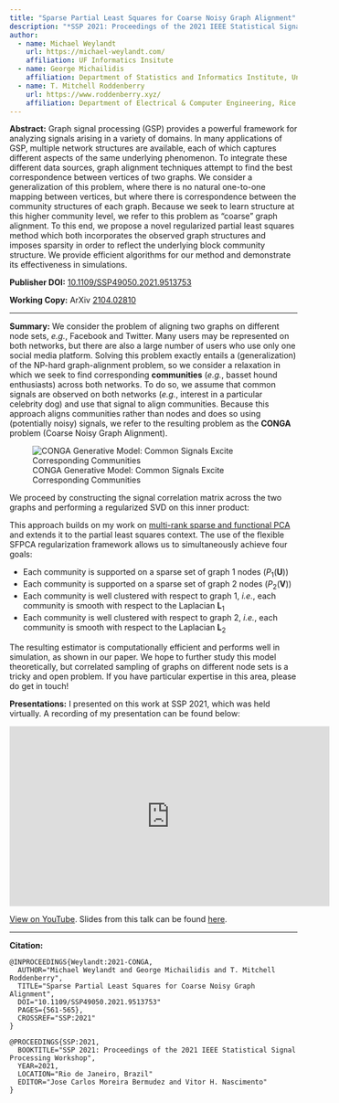 ```yaml
---
title: "Sparse Partial Least Squares for Coarse Noisy Graph Alignment"
description: "*SSP 2021: Proceedings of the 2021 IEEE Statistical Signal Processing Workshop*, pp.561-565. 2021."
author:
  - name: Michael Weylandt
    url: https://michael-weylandt.com/
    affiliation: UF Informatics Insitute
  - name: George Michailidis
    affiliation: Department of Statistics and Informatics Institute, University of Florida
  - name: T. Mitchell Roddenberry
    url: https://www.roddenberry.xyz/
    affiliation: Department of Electrical & Computer Engineering, Rice University
---
```


**Abstract:** Graph signal processing (GSP) provides a powerful framework for analyzing signals arising in a variety of domains. In many applications of GSP, multiple network structures are available, each of which captures different aspects of the same underlying phenomenon. To integrate these different data sources, graph alignment techniques attempt to find the best correspondence between vertices of two graphs. We consider a generalization of this problem, where there is no natural one-to-one mapping between vertices, but where there is correspondence between the community structures of each graph. Because we seek to learn structure at this higher community level, we refer to this problem as "coarse" graph alignment.  To this end, we propose a novel regularized partial least squares method which both incorporates the observed graph structures and imposes sparsity in order to reflect the underlying block community structure. We provide efficient algorithms for our method and demonstrate its effectiveness in simulations.

**Publisher DOI:** [10.1109/SSP49050.2021.9513753](https://doi.org/10.1109/SSP49050.2021.9513753)

**Working Copy:** ArXiv [2104.02810](https://arxiv.org/abs/2104.02810)

<hr> 

**Summary:** We consider the problem of aligning two graphs on different node sets, *e.g.*, Facebook and Twitter. Many users may be represented on both networks, but there are also a large number of users who use only one social media platform. Solving this problem exactly entails a (generalization) of the NP-hard graph-alignment problem, so we consider a relaxation in which we seek to find corresponding **communities** (*e.g.*, basset hound enthusiasts) across both networks. To do so, we assume that common signals are observed on both networks (*e.g.*, interest in a particular celebrity dog) and use that signal to align communities. Because this approach aligns communities rather than nodes and does so using (potentially noisy) signals, we refer to the resulting problem as the **CONGA** problem (Coarse Noisy Graph Alignment). 

![CONGA Generative Model: Common Signals Excite Corresponding Communities](../assets/conga/schematic.png)

We proceed by constructing the signal correlation matrix across the two graphs and performing a regularized SVD on this inner product: 

\begin{align*}
    \text{arg max}_{\mathbf{U}, \mathbf{V}} & \text{Tr}(\mathbf{U}^{\top}\mathbf{X}_1^\top\mathbf{X}_2\mathbf{V}) - \lambda_1P_1(\mathbf{U}) - \lambda_2P_2(\mathbf{V})  \\ 
    \text{subject to }&{\mathbf{U} \in \textsf{conv}\,\mathcal{V}^{\mathbf{I}_{n_1} + \alpha_1\mathbf{L}_1}_{n_1 \times K}, \mathbf{V} \in \textsf{conv}\,\mathcal{V}^{\mathbf{I}_{n_2} + \alpha_2\mathbf{L}_2}_{n_2 \times K}}
\end{align*}

This approach builds on my work on [multi-rank sparse and functional PCA](publications/mrsfpca.html) and extends it to the partial least squares context. The use of the flexible SFPCA regularization framework allows us to simultaneously achieve four goals: 

- Each community is supported on a sparse set of graph 1 nodes ($P_1(\mathbf{U})$)
- Each community is supported on a sparse set of graph 2 nodes ($P_2(\mathbf{V})$)
- Each community is well clustered with respect to graph 1, *i.e.*, each community is smooth with respect to the Laplacian $\mathbf{L}_1$
- Each community is well clustered with respect to graph 2, *i.e.*, each community is smooth with respect to the Laplacian $\mathbf{L}_2$

The resulting estimator is computationally efficient and performs well in simulation, as shown in our paper. We  hope to further study this model theoretically, but correlated sampling of graphs on different node sets is a tricky and open problem. If you have particular expertise in this area, please do get in touch!

**Presentations:** I presented on this work at SSP 2021, which was held virtually. A recording of my presentation can be found below: 

<iframe width="560" height="315" src="https://www.youtube.com/embed/vTZ_fmjK5Ig" title="YouTube video player" frameborder="0" allow="accelerometer; autoplay; clipboard-write; encrypted-media; gyroscope; picture-in-picture" allowfullscreen></iframe>

[View on YouTube](https://www.youtube.com/watch?v=vTZ_fmjK5Ig). Slides from this talk can be found [here](../assets/conga/ssp_talk.pdf).

<hr>

**Citation:**

```
@INPROCEEDINGS{Weylandt:2021-CONGA,
  AUTHOR="Michael Weylandt and George Michailidis and T. Mitchell Roddenberry",
  TITLE="Sparse Partial Least Squares for Coarse Noisy Graph Alignment",
  DOI="10.1109/SSP49050.2021.9513753"
  PAGES={561-565},
  CROSSREF="SSP:2021"
}

@PROCEEDINGS{SSP:2021,
  BOOKTITLE="SSP 2021: Proceedings of the 2021 IEEE Statistical Signal Processing Workshop",
  YEAR=2021,
  LOCATION="Rio de Janeiro, Brazil"
  EDITOR="Jose Carlos Moreira Bermudez and Vitor H. Nascimento"
}
```
